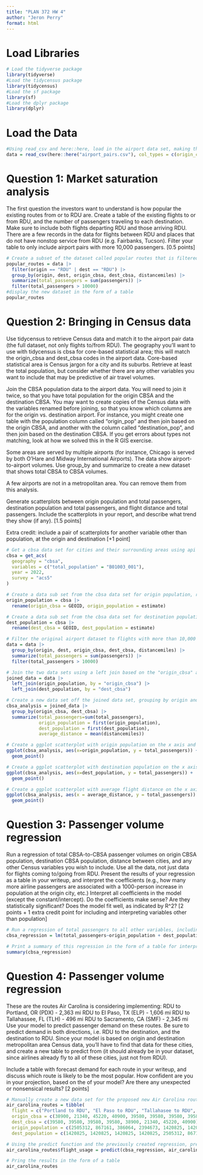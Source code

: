```yaml
---
title: "PLAN 372 HW 4"
author: "Jeron Perry"
format: html
---
```


# Load Libraries
```R
# Load the tidyverse package 
library(tidyverse)
#Load the tidycensus package
library(tidycensus)
#Load the sf package
library(sf)
#Load the dplyr package 
library(dplyr)
```
# Load the Data
``` R
#Using read_csv and here::here, load in the airport data set, making the cbsa column types to "character" for later use
data = read_csv(here::here("airport_pairs.csv"), col_types = c(origin_cbsa="character", dest_cbsa="character"))
```

# Question 1: Market saturation analysis 
The first question the investors want to understand is how popular the existing routes from or to RDU are. Create a table of the existing flights to or from RDU, and the number of passengers traveling to each destination. Make sure to include both flights departing RDU and those arriving RDU. There are a few records in the data for flights between RDU and places that do not have nonstop service from RDU (e.g. Fairbanks, Tucson). Filter your table to only include airport pairs with more 10,000 passengers. [0.5 points]
```R
# Create a subset of the dataset called popular routes that is filtered to just RDU departures/arrivals and grouped by origin, destination, origin cbsa, destination cbsa, and distance. Filter the data set further to flights with more than 10,000 passengers after summarizing the total passengers for each flight
popular_routes = data |>
  filter(origin == "RDU" | dest == "RDU") |>
  group_by(origin, dest, origin_cbsa, dest_cbsa, distancemiles) |>
  summarize(total_passengers = sum(passengers)) |>
  filter(total_passengers > 10000)
#display the new dataset in the form of a table 
popular_routes
```

# Question 2: Bringing in Census data
Use tidycensus to retrieve Census data and match it to the airport pair data (the full dataset, not only flights to/from RDU). The geography you’ll want to use with tidycensus is cbsa for core-based statistical area; this will match the origin_cbsa and dest_cbsa codes in the airport data. Core-based statistical area is Census jargon for a city and its suburbs. Retrieve at least the total population, but consider whether there are any other variables you want to include that may be predictive of air travel volumes.

Join the CBSA population data to the airport data. You will need to join it twice, so that you have total population for the origin CBSA and the destination CBSA. You may want to create copies of the Census data with the variables renamed before joining, so that you know which columns are for the origin vs. destination airport. For instance, you might create one table with the population column called “origin_pop” and then join based on the origin CBSA, and another with the column called “destination_pop”, and then join based on the destination CBSA. If you get errors about types not matching, look at how we solved this in the R GIS exercise.

Some areas are served by multiple airports (for instance, Chicago is served by both O’Hare and Midway International Airports). The data show airport-to-airport volumes. Use group_by and summarize to create a new dataset that shows total CBSA to CBSA volumes.

A few airports are not in a metropolitan area. You can remove them from this analysis.

Generate scatterplots between origin population and total passengers, destination population and total passengers, and flight distance and total passengers. Include the scatterplots in your report, and describe what trend they show (if any). [1.5 points]

Extra credit: include a pair of scatterplots for another variable other than population, at the origin and destination [+1 point]
``` R
# Get a cbsa data set for cities and their surrounding areas using api census data and the get_acs function, with geography specified as cbsa, including the varaible for total population, the year 2022, and survey acs5. 
cbsa = get_acs(
  geography = "cbsa",
  variables = c("total_population" = "B01003_001"),
  year = 2022,
  survey = "acs5"
)

# Create a data sub set from the cbsa data set for origin population, renaming GEOID to origin_cbsa and estimate to origin_population 
origin_population = cbsa |>
  rename(origin_cbsa = GEOID, origin_population = estimate)

# Create a data sub set from the cbsa data set for destination population, renaming GEOID to dest_cbsa and estimate to dest_population
dest_population = cbsa |>
  rename(dest_cbsa = GEOID, dest_population = estimate)

# Filter the original airport dataset to flights with more than 10,000 passengers, grouping the dataset by origin, destination, origin cbsa, destination cbsa, and distance
data = data |>
  group_by(origin, dest, origin_cbsa, dest_cbsa, distancemiles) |>
  summarize(total_passengers = sum(passengers)) |>
  filter(total_passengers > 10000)

# Join the two data sets using a left join based on the "origin_cbsa" and "dest_cbsa" columns 
joined_data = data |>
  left_join(origin_population, by = "origin_cbsa") |>
  left_join(dest_population, by = "dest_cbsa")

# Create a new data set off the joined data set, grouping by origin and destination cbsa, summarizing for total passengers, origin population, destination population, and average flight distance
cbsa_analysis = joined_data |>
  group_by(origin_cbsa, dest_cbsa) |>
  summarize(total_passengers=sum(total_passengers),
            origin_population = first(origin_population),
            dest_population = first(dest_population),
            average_distance = mean(distancemiles))

# Create a ggplot scatterplot with origin population on the x axis and total passengers on the y axis
ggplot(cbsa_analysis, aes(x=origin_population, y = total_passengers)) +
  geom_point()

# Create a ggplot scatterplot with destination population on the x axis and total passengers on the y axis
ggplot(cbsa_analysis, aes(x=dest_population, y = total_passengers)) +
  geom_point()

# Create a ggplot scatterplot with average flight distance on the x axis and total passengers on the y axis
ggplot(cbsa_analysis, aes(x = average_distance, y = total_passengers)) +
  geom_point()
```

# Question 3: Passenger volume regression
Run a regression of total CBSA-to-CBSA passenger volumes on origin CBSA population, destination CBSA population, distance between cities, and any other Census variables you wish to include. Use all the data, not just data for flights coming to/going from RDU. Present the results of your regression as a table in your writeup, and interpret the coefficients (e.g., how many more airline passengers are associated with a 1000-person increase in population at the origin city, etc.) Interpret all coefficients in the model (except the constant/intercept). Do the coefficients make sense? Are they statistically significant? Does the model fit well, as indicated by R^2? [2 points + 1 extra credit point for including and interpreting variables other than population]
``` R
# Run a regression of total passengers to all other variables, including origin population, destination population, and average distance, using the cbsa analysis dataset
cbsa_regression = lm(total_passengers~origin_population + dest_population + average_distance, cbsa_analysis)

# Print a summary of this regression in the form of a table for interpretation 
summary(cbsa_regression)
```
# Question 4: Passenger volume regression
These are the routes Air Carolina is considering implementing:
RDU to Portland, OR (PDX) - 2,363 mi
RDU to El Paso, TX (ELP) - 1,606 mi
RDU to Tallahassee, FL (TLH) - 496 mi
RDU to Sacramento, CA (SMF) - 2,345 mi
Use your model to predict passenger demand on these routes. Be sure to predict demand in both directions, i.e. RDU to the destination, and the destination to RDU. Since your model is based on origin and destination metropolitan area Census data, you’ll have to find that data for these cities, and create a new table to predict from (it should already be in your dataset, since airlines already fly to all of these cities, just not from RDU).

Include a table with forecast demand for each route in your writeup, and discuss which route is likely to be the most popular. How confident are you in your projection, based on the 
 of your model? Are there any unexpected or nonsensical results? [2 points]
```R

# Manually create a new data set for the proposed new Air Carolina routes, including key variables such as flight name, flight distance, origin cbsa, destination cbsa, origin population, and destination population using the tibble function
air_carolina_routes = tibble(
  flight = c("Portland to RDU", "El Paso to RDU", "Tallahasee to RDU", "Sacramento to RDU", "RDU to Portland", "RDU to El Paso", "RDU to Tallahasee", "RDU to Sacramento"), average_distance = c(2363, 1606, 496, 2345, 2363, 1606, 496, 2345),
  origin_cbsa = c(38900, 21340, 45220, 40900, 39580, 39580, 39580, 39580),
  dest_cbsa = c(39580, 39580, 39580, 39580, 38900, 21340, 45220, 40900),
  origin_population = c(2505312, 867161, 386064, 2394673, 1420825, 1420825, 1420825, 1420825),
  dest_population = c(1420825, 1420825, 1420825, 1420825, 2505312, 867161, 386064, 2394673))

# Using the predict function and the previously created regression, predict the usage of each of the proposed flights
air_carolina_routes$flight_usage = predict(cbsa_regression, air_carolina_routes)

# Pring the results in the form of a table
air_carolina_routes
```
 
